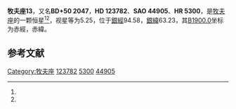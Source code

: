 {{Starbox begin
| name = 牧夫座13
}}
{{Starbox observe
| epoch = [[J2000.0|J2000.0]]
| constell = [[牧夫座|牧夫座]]<ref name=SIMBAD>{{cite web
 | url=http://simbad.u-strasbg.fr/simbad/sim-id?Ident=HR+5300
 | title=Pulsating variable Star
 | publisher=Centre de Données astronomiques de Strasbourg
 | work=SIMBAD
 | accessdate=2012-07-13
 | archive-date=2019-07-17
 | archive-url=https://web.archive.org/web/20190717200014/http://simbad.u-strasbg.fr/simbad/sim-id?Ident=HR+5300
 | dead-url=no
 }}</ref><ref name=DATA>{{cite web
 | url=http://vizier.u-strasbg.fr/viz-bin/VizieR-5?-out.add=.&-source=5050&-corr=PK=HR&-out.max=9999&HR=5300
 | title=VizieR Detailed Page
 | accessdate=2012-07-13
 | archive-date=2016-03-05
 | archive-url=https://web.archive.org/web/20160305023707/http://vizier.u-strasbg.fr/viz-bin/VizieR-5?-out.add=.&-source=5050&-corr=PK=HR&-out.max=9999&HR=5300
 | dead-url=no
 }}</ref>
| 星官 = 
| ra = {{RA|14|8|17.3}}<ref name=SIMBAD /><ref name=DATA />
| dec = {{DEC|+49|27|29}}<ref name=SIMBAD /><ref name=DATA />
| appmag_v = 5.25<ref name=SIMBAD /><ref name=DATA />
}}
{{Starbox character
| class = M1.5III<ref name=SIMBAD /><ref name=DATA />
| b-v = 1.65<ref name=SIMBAD /><ref name=DATA />
| u-b = 1.92<ref name=SIMBAD /><ref name=DATA />
| r-i = 1.12<ref name=SIMBAD /><ref name=DATA />
| variable = 
}}
{{Starbox astrometry
| radial_v = 1.92
| prop_mo_ra = -13
| parallax = 0.02
| p_error = 
}}
{{Starbox catalog
| names =BD+50 2047，[[SAO星表|SAO]] 44905，[[HD星表|HD]] 123782，[[HR星表|HR]] 5300}}
{{Starbox reference |Simbad=HR+5300}}
{{Starbox end}}

'''牧夫座13'''，又名'''BD+50 2047'''，'''HD 123782'''、'''SAO 44905'''、'''HR 5300'''，是[[牧夫座|牧夫座]]的一颗恒星<ref name=SIMBAD /><ref name=DATA />，视星等为5.25，位于[[銀道座標系|銀經]]94.58，[[銀道座標系|銀緯]]63.23，其[[B1900.0|B1900.0]]坐标为赤經{{RA|14|4|33.1}}，赤緯{{DEC|+49|63.23|50}}。

== 参考文献 ==
{{reflist}}

{{star-stub}}

{{牧夫座恒星}}
[[Category:牧夫座|Category:牧夫座]]
[[Category:HD和HDE天體|123782]]
[[Category:HR天體|5300]]
[[Category:SAO天體|44905]]